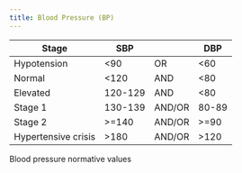 ```yaml
---
title: Blood Pressure (BP)
---
```


::: {#tbl-bp-values}

<table class="basic-table">
  <thead>
    <tr>
      <th>Stage</th>
      <th>SBP</th>
      <th></th>
      <th>DBP</th>
    </tr>
  </thead>
  <tbody>
    <tr>
      <td>Hypotension</td>
      <td>&lt;90</td>
      <td>OR</td>
      <td>&lt;60</td>
    </tr>
    <tr>
      <td>Normal</td>
      <td>&lt;120</td>
      <td>AND</td>
      <td>&lt;80</td>
    </tr>
    <tr>
      <td>Elevated</td>
      <td>120-129</td>
      <td>AND</td>
      <td>&lt;80</td>
    </tr>
    <tr>
      <td>Stage 1</td>
      <td>130-139</td>
      <td>AND/OR</td>
      <td>80-89</td>
    </tr>
    <tr>
      <td>Stage 2</td>
      <td>&gt;=140</td>
      <td>AND/OR</td>
      <td>&gt;=90</td>
    </tr>
    <tr>
      <td>Hypertensive crisis</td>
      <td>&gt;180</td>
      <td>AND/OR</td>
      <td>&gt;120</td>
    </tr>
  </tbody>
</table>

Blood pressure normative values

:::




